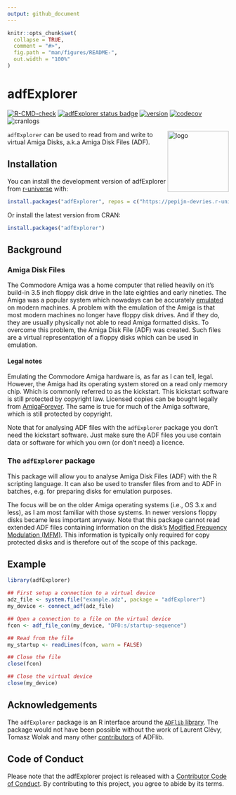 ```yaml
---
output: github_document
---
```


```r
knitr::opts_chunk$set(
  collapse = TRUE,
  comment = "#>",
  fig.path = "man/figures/README-",
  out.width = "100%"
)
```

# adfExplorer

<!-- badges: start -->
[![R-CMD-check](https://github.com/pepijn-devries/adfExplorer/actions/workflows/R-CMD-check.yaml/badge.svg)](https://github.com/pepijn-devries/adfExplorer/actions/workflows/R-CMD-check.yaml)
[![adfExplorer status badge](https://pepijn-devries.r-universe.dev/badges/adfExplorer)](https://pepijn-devries.r-universe.dev/adfExplorer)
[![version](https://www.r-pkg.org/badges/version/adfExplorer)](https://CRAN.R-project.org/package=adfExplorer)
[![codecov](https://codecov.io/gh/pepijn-devries/adfExplorer/graph/badge.svg?token=COQ0P9CFWV)](https://codecov.io/gh/pepijn-devries/adfExplorer)
![cranlogs](https://cranlogs.r-pkg.org/badges/adfExplorer)
<!-- badges: end -->

<img src="man/figures/logo.svg" align="right" height="139" copyright="cc-sa" alt="logo" class="pkgdown-hide" />

`adfExplorer` can be used to read from and write to virtual Amiga Disks, a.k.a
Amiga Disk Files (ADF).

## Installation

You can install the development version of adfExplorer from [r-universe](https://pepijn-devries.r-universe.dev/adfExplorer) with:

``` r
install.packages("adfExplorer", repos = c("https://pepijn-devries.r-universe.dev", "https://cloud.r-project.org"))
```

Or install the latest version from CRAN:

```r
install.packages("adfExplorer")
```

## Background

### Amiga Disk Files

The Commodore Amiga was a home computer that relied heavily on it's
build-in 3.5 inch floppy disk drive in the late eighties and early
nineties. The Amiga was a popular system which nowadays can 
be accurately [emulated](https://en.wikipedia.org/wiki/Amiga_emulation)
on modern machines. A problem with the emulation of the Amiga
is that most modern machines no longer have floppy disk drives.
And if they do, they are usually physically not able to read
Amiga formatted disks. To overcome this problem, the Amiga Disk File
(ADF) was created. Such files are a virtual representation of a
floppy disks which can be used in emulation.

#### Legal notes

Emulating the Commodore Amiga hardware is, as far as I can tell, legal.
However, the Amiga had its operating system stored on a read only memory
chip. Which is commonly referred to as the kickstart. This kickstart software
is still protected by copyright law. Licensed copies can be bought legally
from [AmigaForever](https://www.amigaforever.com). The same is true for much of the
Amiga software, which is still protected by copyright.

Note that for analysing ADF files with the `adfExplorer` package you don't
need the kickstart software. Just make sure the ADF files you use contain
data or software for which you own (or don't need) a licence. 

### The `adfExplorer` package

This package will allow you to analyse Amiga Disk Files (ADF) with
the R scripting language. It can also be used to transfer files
from and to ADF in batches, e.g. for preparing disks for emulation 
purposes.

The focus will be on the older Amiga operating systems (i.e.,
OS 3.x and less), as I am most familiar with those systems. In
newer versions floppy disks became less important anyway.
Note that this package cannot read extended ADF files containing
information on the disk's
[Modified Frequency Modulation (MFM)](https://en.wikipedia.org/wiki/Modified_Frequency_Modulation).
This information is typically only required for copy protected disks
and is therefore out of the scope of this package.

## Example

```r
library(adfExplorer)

## First setup a connection to a virtual device
adz_file <- system.file("example.adz", package = "adfExplorer")
my_device <- connect_adf(adz_file)

## Open a connection to a file on the virtual device
fcon <- adf_file_con(my_device, "DF0:s/startup-sequence")

## Read from the file
my_startup <- readLines(fcon, warn = FALSE)

## Close the file
close(fcon)

## Close the virtual device
close(my_device)
```

## Acknowledgements

The `adfExplorer` package is an R interface around the [`ADFlib` library](https://github.com/lclevy/ADFlib).
The package would not have been possible without the work of Laurent Clévy,
Tomasz Wolak and many other
[contributors](https://github.com/lclevy/ADFlib/blob/master/AUTHORS) of ADFlib.

## Code of Conduct
Please note that the adfExplorer project is released with a [Contributor Code of Conduct](https://contributor-covenant.org/version/2/1/CODE_OF_CONDUCT.html). By contributing to this project, you agree to abide by its terms.
